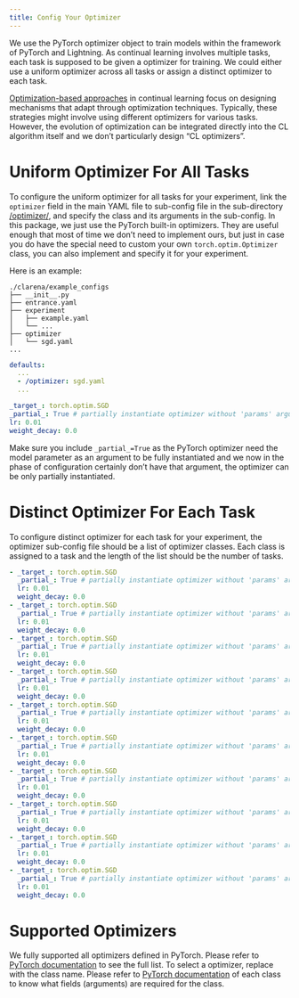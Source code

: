 ```yaml
---
title: Config Your Optimizer
---
```


We use the PyTorch optimizer object to train models within the framework of PyTorch and Lightning. As continual learning involves multiple tasks, each task is supposed to be given a optimizer for training. We could either use a uniform optimizer across all tasks or assign a distinct optimizer to each task.

::: { .callout-note }
[Optimization-based approaches](../../../../posts/continual-learning-beginners-guide.qmd#optimization-based-approaches) in continual learning focus on designing mechanisms that adapt through optimization techniques. Typically, these strategies might involve using different optimizers for various tasks. However, the evolution of optimization can be integrated directly into the CL algorithm itself and we don't particularly design "CL optimizers".
:::

# Uniform Optimizer For All Tasks

To configure the uniform optimizer for all tasks for your experiment, link the `optimizer` field in the main YAML file to sub-config file in the sub-directory [<your-config-dir>/optimizer/](https://github.com/pengxiang-wang/continual-learning-arena/tree/main/clarena/example_configs/optimizer/), and specify the class and its arguments in the sub-config. In this package, we just use the PyTorch built-in optimizers. They are useful enough that most of time we don't need to implement ours, but just in case you do have the special need to custom your own `torch.optim.Optimizer` class, you can also implement and specify it for your experiment.

Here is an example:

```plain
./clarena/example_configs
├── __init__.py
├── entrance.yaml
├── experiment
│   ├── example.yaml
│   └── ...
├── optimizer
│   └── sgd.yaml
...
```

```.yaml
defaults:
  ...
  - /optimizer: sgd.yaml
  ...

```

```.yaml
_target_: torch.optim.SGD
_partial_: True # partially instantiate optimizer without 'params' argument. Make sure this is included in any case!
lr: 0.01
weight_decay: 0.0
```

::: {.callout-danger }
Make sure you include `_partial_=True` as the PyTorch optimizer need the model parameter as an argument to be fully instantiated and we now in the phase of configuration certainly don't have that argument, the optimizer can be only partially instantiated.
:::

# Distinct Optimizer For Each Task

To configure distinct optimizer for each task for your experiment, the optimizer sub-config file should be a list of optimizer classes. Each class is assigned to a task and the length of the list should be the number of tasks.


```.yaml
- _target_: torch.optim.SGD
  _partial_: True # partially instantiate optimizer without 'params' argument. Make sure this is included in any case!
  lr: 0.01
  weight_decay: 0.0
- _target_: torch.optim.SGD
  _partial_: True # partially instantiate optimizer without 'params' argument. Make sure this is included in any case!
  lr: 0.01
  weight_decay: 0.0
- _target_: torch.optim.SGD
  _partial_: True # partially instantiate optimizer without 'params' argument. Make sure this is included in any case!
  lr: 0.01
  weight_decay: 0.0
- _target_: torch.optim.SGD
  _partial_: True # partially instantiate optimizer without 'params' argument. Make sure this is included in any case!
  lr: 0.01
  weight_decay: 0.0
- _target_: torch.optim.SGD
  _partial_: True # partially instantiate optimizer without 'params' argument. Make sure this is included in any case!
  lr: 0.01
  weight_decay: 0.0
- _target_: torch.optim.SGD
  _partial_: True # partially instantiate optimizer without 'params' argument. Make sure this is included in any case!
  lr: 0.01
  weight_decay: 0.0
- _target_: torch.optim.SGD
  _partial_: True # partially instantiate optimizer without 'params' argument. Make sure this is included in any case!
  lr: 0.01
  weight_decay: 0.0
- _target_: torch.optim.SGD
  _partial_: True # partially instantiate optimizer without 'params' argument. Make sure this is included in any case!
  lr: 0.01
  weight_decay: 0.0
- _target_: torch.optim.SGD
  _partial_: True # partially instantiate optimizer without 'params' argument. Make sure this is included in any case!
  lr: 0.01
  weight_decay: 0.0
- _target_: torch.optim.SGD
  _partial_: True # partially instantiate optimizer without 'params' argument. Make sure this is included in any case!
  lr: 0.01
  weight_decay: 0.0
```



# Supported Optimizers


We fully supported all optimizers defined in PyTorch. Please refer to [PyTorch documentation](https://pytorch.org/docs/stable/optim.html#algorithms) to see the full list. To select a optimizer, replace with the class name. Please refer to [PyTorch documentation](https://pytorch.org/docs/stable/optim.html#algorithms) of each class to know what fields (arguments) are required for the class.


